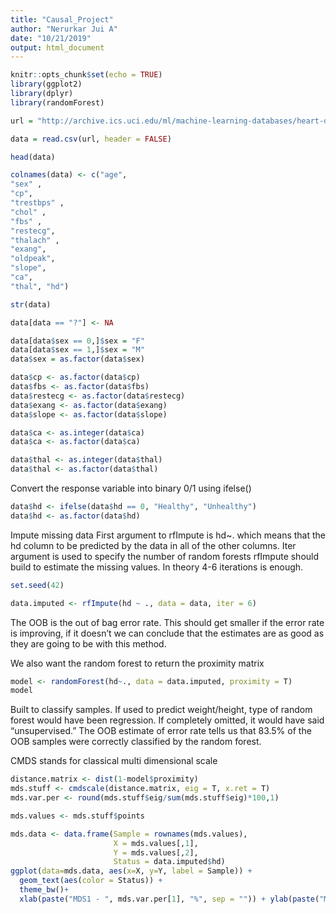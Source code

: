 ```yaml
---
title: "Causal_Project"
author: "Nerurkar Jui A"
date: "10/21/2019"
output: html_document
---
```


```r
knitr::opts_chunk$set(echo = TRUE)
library(ggplot2)
library(dplyr)
library(randomForest)
```

```r
url = "http://archive.ics.uci.edu/ml/machine-learning-databases/heart-disease/processed.cleveland.data"

data = read.csv(url, header = FALSE)

head(data)

colnames(data) <- c("age", 
"sex" ,
"cp",
"trestbps" ,
"chol" ,
"fbs" ,
"restecg", 
"thalach" ,
"exang", 
"oldpeak", 
"slope",
"ca", 
"thal", "hd") 

str(data)
```

```r
data[data == "?"] <- NA

data[data$sex == 0,]$sex = "F"
data[data$sex == 1,]$sex = "M"
data$sex = as.factor(data$sex)

data$cp <- as.factor(data$cp)
data$fbs <- as.factor(data$fbs)
data$restecg <- as.factor(data$restecg)
data$exang <- as.factor(data$exang)
data$slope <- as.factor(data$slope)

data$ca <- as.integer(data$ca)
data$ca <- as.factor(data$ca)

data$thal <- as.integer(data$thal)
data$thal <- as.factor(data$thal)
```

Convert the response variable into binary 0/1 using ifelse()
```r
data$hd <- ifelse(data$hd == 0, "Healthy", "Unhealthy")
data$hd <- as.factor(data$hd)
```

Impute missing data
First argument to rfImpute is hd~. which means that the hd column to be predicted by the data in all of the other columns. Iter argument is used to specify the number of random forests rfImpute should build to estimate the missing values. In theory 4-6 iterations is enough.
```r
set.seed(42)

data.imputed <- rfImpute(hd ~ ., data = data, iter = 6)
```

The OOB is the out of bag error rate. This should get smaller if the error rate is improving, if it doesn't we can conclude that the estimates are as good as they are going to be with this method.

We also want the random forest to return the proximity matrix
```r
model <- randomForest(hd~., data = data.imputed, proximity = T)
model
```

Built to classify samples. If used to predict weight/height, type of random forest would have been regression. If completely omitted, it would have said "unsupervised."
The OOB estimate of error rate tells us that 83.5% of the OOB samples were correctly classified by the random forest.


CMDS stands for classical multi dimensional scale
```r
distance.matrix <- dist(1-model$proximity)
mds.stuff <- cmdscale(distance.matrix, eig = T, x.ret = T)
mds.var.per <- round(mds.stuff$eig/sum(mds.stuff$eig)*100,1)

mds.values <- mds.stuff$points

mds.data <- data.frame(Sample = rownames(mds.values),
                       X = mds.values[,1],
                       Y = mds.values[,2],
                       Status = data.imputed$hd)
ggplot(data=mds.data, aes(x=X, y=Y, label = Sample)) +
  geom_text(aes(color = Status)) +
  theme_bw()+
  xlab(paste("MDS1 - ", mds.var.per[1], "%", sep = "")) + ylab(paste("MDS2 - ", mds.var.per[2], "%", sep = "")) + ggtitle("MDS plot using (1 - Random Forest Proximities)")
```


